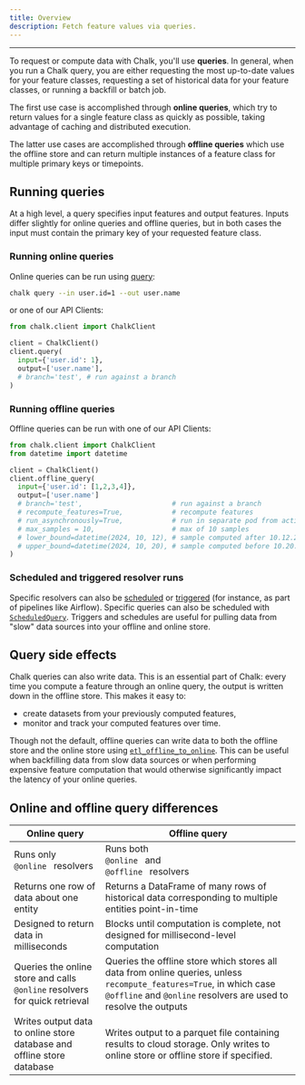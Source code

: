 ```yaml
---
title: Overview
description: Fetch feature values via queries.
---
```


---

To request or compute data with Chalk, you'll use **queries**. In general,
when you run a Chalk query, you are either requesting the most up-to-date
values for your feature classes, requesting a set of historical data
for your feature classes, or running a backfill or batch job.

The first use case is accomplished through **online queries**, which try to
return values for a single feature class as quickly as possible, taking
advantage of caching and distributed execution.


The latter use cases are accomplished through **offline queries** which use 
the offline store and can return multiple instances of a feature class
for multiple primary keys or timepoints.

## Running queries

At a high level, a query specifies input features and output features. Inputs differ slightly for online queries and
offline queries, but in both cases the input must contain the primary key of your requested feature class.

### Running online queries

Online queries can be run using [query](/cli/query):

```bash
chalk query --in user.id=1 --out user.name
```

or one of our API Clients:

```python
from chalk.client import ChalkClient

client = ChalkClient()
client.query(
  input={'user.id': 1},
  output=['user.name'],
  # branch='test', # run against a branch
)
```

### Running offline queries

Offline queries can be run with one of our API Clients:

```python
from chalk.client import ChalkClient
from datetime import datetime

client = ChalkClient()
client.offline_query(
  input={'user.id': [1,2,3,4]},
  output=['user.name']
  # branch='test',                      # run against a branch
  # recompute_features=True,            # recompute features
  # run_asynchronously=True,            # run in separate pod from active deployment
  # max_samples = 10,                   # max of 10 samples
  # lower_bound=datetime(2024, 10, 12), # sample computed after 10.12.2024
  # upper_bound=datetime(2024, 10, 20), # sample computed before 10.20.2024
)
```

### Scheduled and triggered resolver runs

Specific resolvers can also be [scheduled](/docs/resolver-cron) or [triggered](/docs/runs) (for instance, as part of
pipelines like Airflow). Specific queries can also be scheduled with
[`ScheduledQuery`](/api-docs#ScheduledQuery). Triggers and schedules are useful for pulling data from "slow" data
sources into your offline and online store.

## Query side effects

Chalk queries can also write data. This is an essential part of
Chalk: every time you compute a feature through an online query, the
output is written down in the offline store. This makes it easy to:

- create datasets from your previously computed features,
- monitor and track your computed features over time.

Though not the default, offline queries can write data to both the offline store and the online store using
[`etl_offline_to_online`](/api-docs#features.etl_offline_to_online). This can be useful when backfilling data from slow
data sources or when performing expensive feature computation that would otherwise significantly impact the latency of
your online queries.

## Online and offline query differences

| Online query | Offline query |
|---|---|
| Runs only <code className="whitespace-nowrap before:content-none text-pink-400 after:content-none"> @online </code> resolvers | Runs both <code className="whitespace-nowrap before:content-none text-pink-400 after:content-none"> @online </code> and <code className="whitespace-nowrap before:content-none text-pink-400 after:content-none"> @offline </code> resolvers |
| Returns one row of data about one entity | Returns a DataFrame of many rows of historical data corresponding to multiple entities point-in-time |
| Designed to return data in milliseconds | Blocks until computation is complete, not designed for millisecond-level computation |
| Queries the online store and calls `@online` resolvers for quick retrieval | Queries the offline store which stores all data from online queries, unless `recompute_features=True`, in which case `@offline` and `@online` resolvers are used to resolve the outputs |
| Writes output data to online store database and offline store database | Writes output to a parquet file containing results to cloud storage. Only writes to online store or offline store if specified. |
